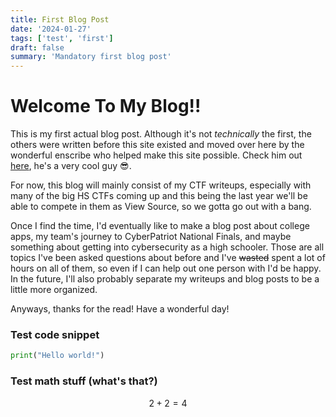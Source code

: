 ```yaml
---
title: First Blog Post
date: '2024-01-27'
tags: ['test', 'first']
draft: false
summary: 'Mandatory first blog post'
---
```


# Welcome To My Blog!!

This is my first actual blog post. Although it's not *technically* the first, the others were written before this site existed and moved over here by the wonderful enscribe who helped make this site possible. Check him out [here](https://enscribe.dev/), he's a very cool guy :sunglasses:.

For now, this blog will mainly consist of my CTF writeups, especially with many of the big HS CTFs coming up and this being the last year we'll be able to compete in them as View Source, so we gotta go out with a bang.

Once I find the time, I'd eventually like to make a blog post about college apps, my team's journey to CyberPatriot National Finals, and maybe something about getting into cybersecurity as a high schooler. Those are all topics I've been asked questions about before and I've ~~wasted~~ spent a lot of hours on all of them, so even if I can help out one person with I'd be happy. In the future, I'll also probably separate my writeups and blog posts to be a little more organized.

Anyways, thanks for the read! Have a wonderful day!

### Test code snippet
```py
print("Hello world!")
```

### Test math stuff (what's that?)
$$
2 + 2 = 4
$$